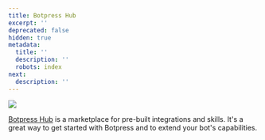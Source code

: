 ```yaml
---
title: Botpress Hub
excerpt: ''
deprecated: false
hidden: true
metadata:
  title: ''
  description: ''
  robots: index
next:
  description: ''
---
```

![](https://files.readme.io/11f60fe-image.png)

[Botpress Hub](https://botpress.com/hub) is a marketplace for pre-built integrations and skills. It's a great way to get started with Botpress and to extend your bot's capabilities.

